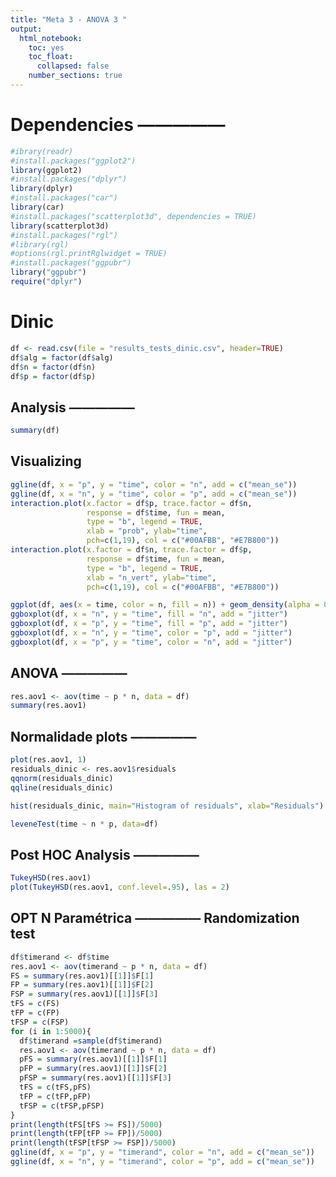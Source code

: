 ```yaml
---
title: "Meta 3 - ANOVA 3 "
output: 
  html_notebook: 
    toc: yes
    toc_float:
      collapsed: false
    number_sections: true
---
```


# Dependencies ---------------

```r
#ibrary(readr)
#install.packages("ggplot2")
library(ggplot2)
#install.packages("dplyr")
library(dplyr)
#install.packages("car")
library(car)
#install.packages("scatterplot3d", dependencies = TRUE)
library(scatterplot3d)
#install.packages("rgl")
#library(rgl)
#options(rgl.printRglwidget = TRUE)
#install.packages("ggpubr")
library("ggpubr")
require("dplyr")
```

# Dinic

```r
df <- read.csv(file = "results_tests_dinic.csv", header=TRUE)
df$alg = factor(df$alg)
df$n = factor(df$n)
df$p = factor(df$p)
```

## Analysis ---------------

```r
summary(df)
```
## Visualizing

```r
ggline(df, x = "p", y = "time", color = "n", add = c("mean_se"))
ggline(df, x = "n", y = "time", color = "p", add = c("mean_se"))
interaction.plot(x.factor = df$p, trace.factor = df$n, 
                 response = df$time, fun = mean, 
                 type = "b", legend = TRUE, 
                 xlab = "prob", ylab="time",
                 pch=c(1,19), col = c("#00AFBB", "#E7B800"))
interaction.plot(x.factor = df$n, trace.factor = df$p, 
                 response = df$time, fun = mean, 
                 type = "b", legend = TRUE, 
                 xlab = "n_vert", ylab="time",
                 pch=c(1,19), col = c("#00AFBB", "#E7B800"))
```

```r
ggplot(df, aes(x = time, color = n, fill = n)) + geom_density(alpha = 0.1)
ggboxplot(df, x = "n", y = "time", fill = "n", add = "jitter")
ggboxplot(df, x = "p", y = "time", fill = "p", add = "jitter")
ggboxplot(df, x = "n", y = "time", color = "p", add = "jitter")
ggboxplot(df, x = "p", y = "time", color = "n", add = "jitter")
```

## ANOVA ---------------

```r
res.aov1 <- aov(time ~ p * n, data = df)
summary(res.aov1)
```

## Normalidade plots ---------------

```r
plot(res.aov1, 1)
residuals_dinic <- res.aov1$residuals
qqnorm(residuals_dinic)
qqline(residuals_dinic)

hist(residuals_dinic, main="Histogram of residuals", xlab="Residuals")

leveneTest(time ~ n * p, data=df)
```
## Post HOC Analysis ---------------

```r
TukeyHSD(res.aov1)
plot(TukeyHSD(res.aov1, conf.level=.95), las = 2)
```

## OPT N Paramétrica --------------- Randomization test

```r
df$timerand <- df$time
res.aov1 <- aov(timerand ~ p * n, data = df)
FS = summary(res.aov1)[[1]]$F[1]
FP = summary(res.aov1)[[1]]$F[2]
FSP = summary(res.aov1)[[1]]$F[3]
tFS = c(FS)
tFP = c(FP)
tFSP = c(FSP)
for (i in 1:5000){ 
  df$timerand =sample(df$timerand)
  res.aov1 <- aov(timerand ~ p * n, data = df)
  pFS = summary(res.aov1)[[1]]$F[1]
  pFP = summary(res.aov1)[[1]]$F[2]
  pFSP = summary(res.aov1)[[1]]$F[3]
  tFS = c(tFS,pFS)
  tFP = c(tFP,pFP)
  tFSP = c(tFSP,pFSP)
}
print(length(tFS[tFS >= FS])/5000)
print(length(tFP[tFP >= FP])/5000)
print(length(tFSP[tFSP >= FSP])/5000)
ggline(df, x = "p", y = "timerand", color = "n", add = c("mean_se"))
ggline(df, x = "n", y = "timerand", color = "p", add = c("mean_se"))
```

